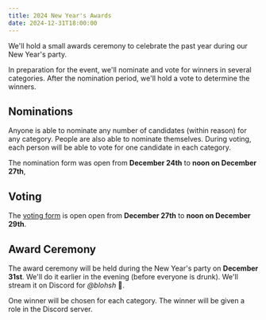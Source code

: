 ```yaml
---
title: 2024 New Year's Awards
date: 2024-12-31T18:00:00
---
```


We'll hold a small awards ceremony to celebrate the past year during our New Year's party.

In preparation for the event, we'll nominate and vote for winners in several categories. After the nomination period, we'll hold a vote to determine the winners.

## Nominations

Anyone is able to nominate any number of candidates (within reason) for any category. People are also able to nominate themselves. During voting, each person will be able to vote for one candidate in each category.

The nomination form was open from **December 24th** to **noon on December 27th**,

## Voting

The [voting form](https://forms.gle/kRaxE65y3gQEXnS88) is open open from **December 27th** to **noon on December 29th**.

## Award Ceremony

The award ceremony will be held during the New Year's party on **December 31st**. We'll do it earlier in the evening (before everyone is drunk). We'll stream it on Discord for _@blohsh_ 🦖.

One winner will be chosen for each category. The winner will be given a role in the Discord server.
